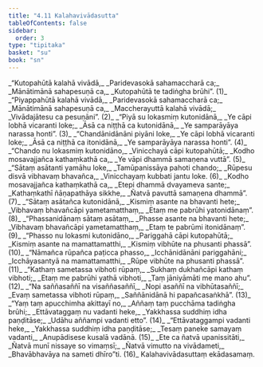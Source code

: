 ```yaml
---
title: "4.11 Kalahavivādasutta"
tableOfContents: false
sidebar:
  order: 3
type: "tipitaka"
basket: "su"
book: "sn"
---
```



<DynamicBreadcrumb />

<Division number="869" book="sn" bookNo="18" page="413">

<Paragraph number="1040" type="verses" book="sn">
_“Kutopahūtā kalahā vivādā,_  
_Paridevasokā sahamaccharā ca;_  
_Mānātimānā sahapesuṇā ca,_  
_Kutopahūtā te tadiṅgha brūhi”. (1)_  

</Paragraph>

</Division>
<Division number="870" book="sn" bookNo="18" page="413">

<Paragraph number="1041" type="verses" book="sn">
_“Piyappahūtā kalahā vivādā,_  
_Paridevasokā sahamaccharā ca;_  
_Mānātimānā sahapesuṇā ca,_  
_Maccherayuttā kalahā vivādā;_  
_Vivādajātesu ca pesuṇāni”. (2)_  

</Paragraph>

</Division>
<Division number="871" book="sn" bookNo="18" page="413">

<Paragraph number="1042" type="verses" book="sn">
_“Piyā su lokasmiṃ kutonidānā,_  
_Ye cāpi lobhā vicaranti loke;_  
_Āsā ca niṭṭhā ca kutonidānā,_  
_Ye samparāyāya narassa honti”. (3)_  

</Paragraph>

</Division>
<Division number="872" book="sn" bookNo="18" page="413">

<Paragraph number="1043" type="verses" book="sn">
_“Chandānidānāni piyāni loke,_  
_Ye cāpi lobhā vicaranti loke;_  
_Āsā ca niṭṭhā ca itonidānā,_  
_Ye samparāyāya narassa honti”. (4)_  

</Paragraph>

</Division>
<Division number="873" book="sn" bookNo="18" page="413">

<Paragraph number="1044" type="verses" book="sn">
_“Chando nu lokasmiṃ kutonidāno,_  
_Vinicchayā cāpi kutopahūtā;_  
_Kodho mosavajjañca kathaṃkathā ca,_  
_Ye vāpi dhammā samaṇena vuttā”. (5)_  

</Paragraph>

</Division>
<Division number="874" book="sn" bookNo="18" page="413">

<Paragraph number="1045" type="verses" book="sn">
_“Sātaṃ asātanti yamāhu loke,_  
_Tamūpanissāya pahoti chando;_  
_Rūpesu disvā vibhavaṃ bhavañca,_  
_Vinicchayaṃ kubbati jantu loke. (6)_  

</Paragraph>

</Division>
<Division number="875" book="sn" bookNo="18" page="414">

<Paragraph number="1046" type="verses" book="sn">
_Kodho mosavajjañca kathaṃkathā ca,_  
_Etepi dhammā dvayameva sante;_  
_Kathaṃkathī ñāṇapathāya sikkhe,_  
_Ñatvā pavuttā samaṇena dhammā”. (7)_  

</Paragraph>

</Division>
<Division number="876" book="sn" bookNo="18" page="414">

<Paragraph number="1047" type="verses" book="sn">
_“Sātaṃ asātañca kutonidānā,_  
_Kismiṃ asante na bhavanti hete;_  
_Vibhavaṃ bhavañcāpi yametamatthaṃ,_  
_Etaṃ me pabrūhi yatonidānaṃ”. (8)_  

</Paragraph>

</Division>
<Division number="877" book="sn" bookNo="18" page="414">

<Paragraph number="1048" type="verses" book="sn">
_“Phassanidānaṃ sātaṃ asātaṃ,_  
_Phasse asante na bhavanti hete;_  
_Vibhavaṃ bhavañcāpi yametamatthaṃ,_  
_Etaṃ te pabrūmi itonidānaṃ”. (9)_  

</Paragraph>

</Division>
<Division number="878" book="sn" bookNo="18" page="414">

<Paragraph number="1049" type="verses" book="sn">
_“Phasso nu lokasmi kutonidāno,_  
_Pariggahā cāpi kutopahūtā;_  
_Kismiṃ asante na mamattamatthi,_  
_Kismiṃ vibhūte na phusanti phassā”. (10)_  

</Paragraph>

</Division>
<Division number="879" book="sn" bookNo="18" page="414">

<Paragraph number="1050" type="verses" book="sn">
_“Nāmañca rūpañca paṭicca phasso,_  
_Icchānidānāni pariggahāni;_  
_Icchāyasantyā na mamattamatthi,_  
_Rūpe vibhūte na phusanti phassā”. (11)_  

</Paragraph>

</Division>
<Division number="880" book="sn" bookNo="18" page="414">

<Paragraph number="1051" type="verses" book="sn">
_“Kathaṃ sametassa vibhoti rūpaṃ,_  
_Sukhaṃ dukhañcāpi kathaṃ vibhoti;_  
_Etaṃ me pabrūhi yathā vibhoti,_  
_Taṃ jāniyāmāti me mano ahu”. (12)_  

</Paragraph>

</Division>
<Division number="881" book="sn" bookNo="18" page="414">

<Paragraph number="1052" type="verses" book="sn">
_“Na saññasaññī na visaññasaññī,_  
_Nopi asaññī na vibhūtasaññī;_  
_Evaṃ sametassa vibhoti rūpaṃ,_  
_Saññānidānā hi papañcasaṅkhā”. (13)_  

</Paragraph>

</Division>
<Division number="882" book="sn" bookNo="18" page="415">

<Paragraph number="1053" type="verses" book="sn">
_“Yaṃ taṃ apucchimha akittayī no,_  
_Aññaṃ taṃ pucchāma tadiṅgha brūhi;_  
_Ettāvataggaṃ nu vadanti heke,_  
_Yakkhassa suddhiṃ idha paṇḍitāse;_  
_Udāhu aññampi vadanti etto”. (14)_  

</Paragraph>

</Division>
<Division number="883" book="sn" bookNo="18" page="415">

<Paragraph number="1054" type="verses" book="sn">
_“Ettāvataggampi vadanti heke,_  
_Yakkhassa suddhiṃ idha paṇḍitāse;_  
_Tesaṃ paneke samayaṃ vadanti,_  
_Anupādisese kusalā vadānā. (15)_  

</Paragraph>

</Division>
<Division number="884" book="sn" bookNo="18" page="415">

<Paragraph number="1055" type="verses" book="sn">
_Ete ca ñatvā upanissitāti,_  
_Ñatvā munī nissaye so vimaṃsī;_  
_Ñatvā vimutto na vivādameti,_  
_Bhavābhavāya na sameti dhīro”ti. (16)_  


</Paragraph>
</Division>

<Paragraph number="1056" type="center" book="sn">
Kalahavivādasuttaṃ ekādasamaṃ.
</Paragraph>